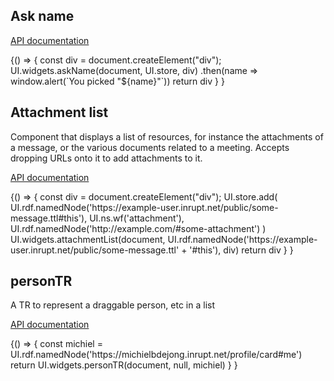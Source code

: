 

<Meta title="Interactive"/>

## Ask name

[API documentation](https://solid.github.io/solid-ui/Documentation/api/modules/_widgets_buttons_.html#askname)

<Canvas>
  <Story name="Ask name">
    {() => {
      const div = document.createElement("div");
      UI.widgets.askName(document, UI.store, div)
        .then(name => window.alert(`You picked "${name}"`))
      return div
    }
    }
  </Story>
</Canvas>

## Attachment list

Component that displays a list of resources, for instance the attachments of a message, or the various documents related to a meeting.
Accepts dropping URLs onto it to add attachments to it.

[API documentation](https://solid.github.io/solid-ui/Documentation/api/modules/_widgets_buttons_.html#attachmentlist)

<Canvas>
  <Story name="Attachment list">
    {() => {
      const div = document.createElement("div");
      UI.store.add(
        UI.rdf.namedNode('https://example-user.inrupt.net/public/some-message.ttl#this'),
        UI.ns.wf('attachment'),
        UI.rdf.namedNode('http://example.com/#some-attachment')
      )
      UI.widgets.attachmentList(document, UI.rdf.namedNode('https://example-user.inrupt.net/public/some-message.ttl' +
        '#this'), div)
      return div
    }
    }
  </Story>
</Canvas>

## personTR

A TR to represent a draggable person, etc in a list

[API documentation](https://solid.github.io/solid-ui/Documentation/api/modules/_widgets_buttons_.html#persontr)

<Canvas>
  <Story name="Person TR">
    {() => {
      const michiel = UI.rdf.namedNode('https://michielbdejong.inrupt.net/profile/card#me')
      return UI.widgets.personTR(document, null, michiel)
    }
    }
  </Story>
</Canvas>

